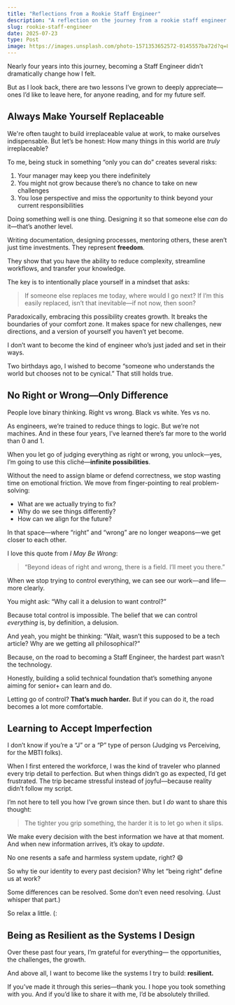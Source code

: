 ```yaml
---
title: "Reflections from a Rookie Staff Engineer"
description: "A reflection on the journey from a rookie staff engineer to a seasoned staff engineer."
slug: rookie-staff-engineer
date: 2025-07-23
type: Post
image: https://images.unsplash.com/photo-1571353652572-0145557ba72d?q=80&w=1470&auto=format&fit=crop&ixlib=rb-4.1.0&ixid=M3wxMjA3fDB8MHxwaG90by1wYWdlfHx8fGVufDB8fHx8fA%3D%3D
---
```


Nearly four years into this journey, becoming a Staff Engineer didn’t dramatically change how I felt. 

But as I look back, there are two lessons I’ve grown to deeply appreciate—ones I’d like to leave here, for anyone reading, and for my future self.

## Always Make Yourself Replaceable

We're often taught to build irreplaceable value at work, to make ourselves indispensable. But let’s be honest:
How many things in this world are *truly* irreplaceable?

To me, being stuck in something “only you can do” creates several risks:

1. Your manager may keep you there indefinitely
2. You might not grow because there’s no chance to take on new challenges
3. You lose perspective and miss the opportunity to think beyond your current responsibilities

Doing something well is one thing.
Designing it so that someone else *can* do it—that’s another level.

Writing documentation, designing processes, mentoring others, these aren’t just time investments. They represent **freedom**.

They show that you have the ability to reduce complexity, streamline workflows, and transfer your knowledge.

<Spacer />

The key is to intentionally place yourself in a mindset that asks:

> If someone else replaces me today, where would I go next?
> If I’m this easily replaced, isn’t that inevitable—if not now, then soon?

Paradoxically, embracing this possibility creates growth.
It breaks the boundaries of your comfort zone.
It makes space for new challenges, new directions, and a version of yourself you haven’t yet become.

<Spacer />

I don’t want to become the kind of engineer who’s just jaded and set in their ways.

Two birthdays ago, I wished to become “someone who understands the world but chooses not to be cynical.”
That still holds true.


## No Right or Wrong—Only Difference

People love binary thinking.
Right vs wrong. Black vs white. Yes vs no.

As engineers, we’re trained to reduce things to logic. But we’re not machines.
And in these four years, I’ve learned there’s far more to the world than 0 and 1.

<Spacer />

When you let go of judging everything as right or wrong,
you unlock—yes, I’m going to use this cliché—**infinite possibilities**.

Without the need to assign blame or defend correctness, we stop wasting time on emotional friction.
We move from finger-pointing to real problem-solving:
- What are we actually trying to fix?
- Why do we see things differently?
- How can we align for the future?

In that space—where “right” and “wrong” are no longer weapons—we get closer to each other.

<Spacer />

I love this quote from *I May Be Wrong*:
> “Beyond ideas of right and wrong, there is a field. I’ll meet you there.”

When we stop trying to control everything, we can see our work—and life—more clearly.

<Spacer />

You might ask: “Why call it a delusion to want control?”

Because total control is impossible.
The belief that we can control *everything* is, by definition, a delusion.

And yeah, you might be thinking: “Wait, wasn’t this supposed to be a tech article? Why are we getting all philosophical?”

Because, on the road to becoming a Staff Engineer,
the hardest part wasn’t the technology.

Honestly, building a solid technical foundation that’s something anyone aiming for senior+ can learn and do.

Letting go of control?
**That’s much harder.**
But if you can do it, the road becomes a lot more comfortable.


## Learning to Accept Imperfection

I don’t know if you’re a “J” or a “P” type of person (Judging vs Perceiving, for the MBTI folks).

When I first entered the workforce, I was the kind of traveler who planned every trip detail to perfection. But when things didn’t go as expected, I’d get frustrated. The trip became stressful instead of joyful—because reality didn’t follow my script.

I’m not here to tell you how I’ve grown since then.
but I *do* want to share this thought:
> The tighter you grip something, the harder it is to let go when it slips.

<Spacer />

We make every decision with the best information we have at that moment.
And when new information arrives, it’s okay to *update*.

No one resents a safe and harmless system update, right? 😄

<Spacer />

So why tie our identity to every past decision?
Why let “being right” define us at work?

Some differences can be resolved.
Some don’t even need resolving. (Just whisper that part.)

So relax a little. (:


## Being as Resilient as the Systems I Design

Over these past four years, I’m grateful for everything—
the opportunities, the challenges, the growth.

And above all, I want to become like the systems I try to build:
**resilient.**

If you’ve made it through this series—thank you.
I hope you took something with you.
And if you’d like to share it with me, I’d be absolutely thrilled.
